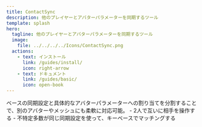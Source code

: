```yaml
---
title: ContactSync
description: 他のプレイヤーとアバターパラメーターを同期するツール
template: splash
hero:
  tagline: 他のプレイヤーとアバターパラメーターを同期するツール
  image:
    file: ../../../../Icons/ContactSync.png
  actions:
    - text: インストール
      link: /guides/install/
      icon: right-arrow
    - text: ドキュメント
      link: /guides/basic/
      icon: open-book
---
```



<CardGrid>
  <Card title="柔軟性の高い同期設定が可能">
  ベースの同期設定と具体的なアバターパラメーターへの割り当てを分割することで、別のアバターやメッシュにも柔軟に対応可能。
  </Card>

  <Card title="多様なユースケースのサポート">
  - 2人で互いに相手を操作する
  - 不特定多数が同じ同期設定を使って、キーベースでマッチングする
  </Card>
</CardGrid>
